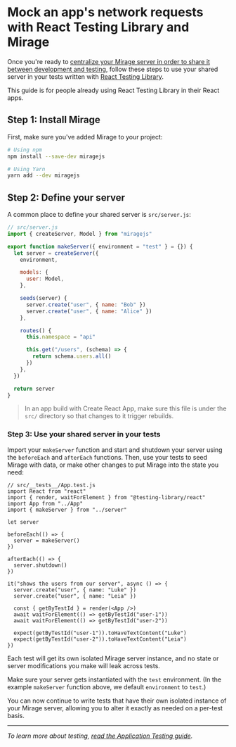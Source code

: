 # Mock an app's network requests with React Testing Library and Mirage

Once you're ready to [centralize your Mirage server in order to share it between development and testing](/docs/workflow-tips/#sharing-your-server-between-development-and-testing), follow these steps to use your shared server in your tests written with [React Testing Library](https://github.com/testing-library/react-testing-library).

This guide is for people already using React Testing Library in their React apps.

## Step 1: Install Mirage

First, make sure you've added Mirage to your project:

```bash
# Using npm
npm install --save-dev miragejs

# Using Yarn
yarn add --dev miragejs
```

## Step 2: Define your server

A common place to define your shared server is `src/server.js`:

```js
// src/server.js
import { createServer, Model } from "miragejs"

export function makeServer({ environment = "test" } = {}) {
  let server = createServer({
    environment,

    models: {
      user: Model,
    },

    seeds(server) {
      server.create("user", { name: "Bob" })
      server.create("user", { name: "Alice" })
    },

    routes() {
      this.namespace = "api"

      this.get("/users", (schema) => {
        return schema.users.all()
      })
    },
  })

  return server
}
```

> In an app build with Create React App, make sure this file is under the `src/` directory so that changes to it trigger rebuilds.

### Step 3: Use your shared server in your tests

Import your `makeServer` function and start and shutdown your server using the `beforeEach` and `afterEach` functions. Then, use your tests to seed Mirage with data, or make other changes to put Mirage into the state you need:

```js{5-15,18-19}
// src/__tests__/App.test.js
import React from "react"
import { render, waitForElement } from "@testing-library/react"
import App from "../App"
import { makeServer } from "../server"

let server

beforeEach(() => {
  server = makeServer()
})

afterEach(() => {
  server.shutdown()
})

it("shows the users from our server", async () => {
  server.create("user", { name: "Luke" })
  server.create("user", { name: "Leia" })

  const { getByTestId } = render(<App />)
  await waitForElement(() => getByTestId("user-1"))
  await waitForElement(() => getByTestId("user-2"))

  expect(getByTestId("user-1")).toHaveTextContent("Luke")
  expect(getByTestId("user-2")).toHaveTextContent("Leia")
})
```

Each test will get its own isolated Mirage server instance, and no state or server modifications you make will leak across tests.

Make sure your server gets instantiated with the `test` environment. (In the example `makeServer` function above, we default `environment` to `test`.)

You can now continue to write tests that have their own isolated instance of your Mirage server, allowing you to alter it exactly as needed on a per-test basis.

---

_To learn more about testing, [read the Application Testing guide](/docs/testing/application-tests/)._
